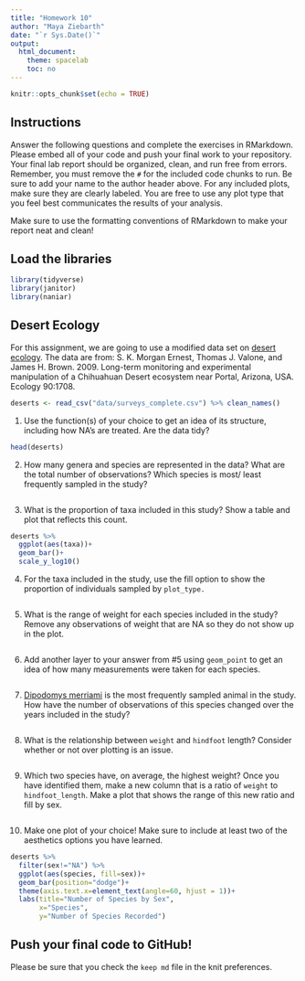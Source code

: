 ```yaml
---
title: "Homework 10"
author: "Maya Ziebarth"
date: "`r Sys.Date()`"
output:
  html_document:
    theme: spacelab
    toc: no
---
```


```r
knitr::opts_chunk$set(echo = TRUE)
```

## Instructions
Answer the following questions and complete the exercises in RMarkdown. Please embed all of your code and push your final work to your repository. Your final lab report should be organized, clean, and run free from errors. Remember, you must remove the `#` for the included code chunks to run. Be sure to add your name to the author header above. For any included plots, make sure they are clearly labeled. You are free to use any plot type that you feel best communicates the results of your analysis.  

Make sure to use the formatting conventions of RMarkdown to make your report neat and clean!  

## Load the libraries
```r
library(tidyverse)
library(janitor)
library(naniar)
``` 

## Desert Ecology
For this assignment, we are going to use a modified data set on [desert ecology](http://esapubs.org/archive/ecol/E090/118/). The data are from: S. K. Morgan Ernest, Thomas J. Valone, and James H. Brown. 2009. Long-term monitoring and experimental manipulation of a Chihuahuan Desert ecosystem near Portal, Arizona, USA. Ecology 90:1708.
```r
deserts <- read_csv("data/surveys_complete.csv") %>% clean_names()
```

1. Use the function(s) of your choice to get an idea of its structure, including how NA's are treated. Are the data tidy?  
```r
head(deserts)
```


2. How many genera and species are represented in the data? What are the total number of observations? Which species is most/ least frequently sampled in the study?
```r

```


3. What is the proportion of taxa included in this study? Show a table and plot that reflects this count.
```r
deserts %>% 
  ggplot(aes(taxa))+
  geom_bar()+
  scale_y_log10()
```


4. For the taxa included in the study, use the fill option to show the proportion of individuals sampled by `plot_type.`
```r

```


5. What is the range of weight for each species included in the study? Remove any observations of weight that are NA so they do not show up in the plot.
```r

```


6. Add another layer to your answer from #5 using `geom_point` to get an idea of how many measurements were taken for each species.
```r

```


7. [Dipodomys merriami](https://en.wikipedia.org/wiki/Merriam's_kangaroo_rat) is the most frequently sampled animal in the study. How have the number of observations of this species changed over the years included in the study?
```r

```


8. What is the relationship between `weight` and `hindfoot` length? Consider whether or not over plotting is an issue.
```r

```


9. Which two species have, on average, the highest weight? Once you have identified them, make a new column that is a ratio of `weight` to `hindfoot_length`. Make a plot that shows the range of this new ratio and fill by sex.
```r

```

10. Make one plot of your choice! Make sure to include at least two of the aesthetics options you have learned.
```r
deserts %>% 
  filter(sex!="NA") %>% 
  ggplot(aes(species, fill=sex))+
  geom_bar(position="dodge")+
  theme(axis.text.x=element_text(angle=60, hjust = 1))+
  labs(title="Number of Species by Sex", 
       x="Species",
       y="Number of Species Recorded")
```


## Push your final code to GitHub!
Please be sure that you check the `keep md` file in the knit preferences. 